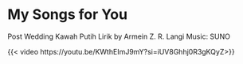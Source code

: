 # My Songs for You

Post Wedding Kawah Putih
Lirik by Armein Z. R. Langi
Music: SUNO

{{< video https://youtu.be/KWthEImJ9mY?si=iUV8Ghhj0R3gKQyZ>}}